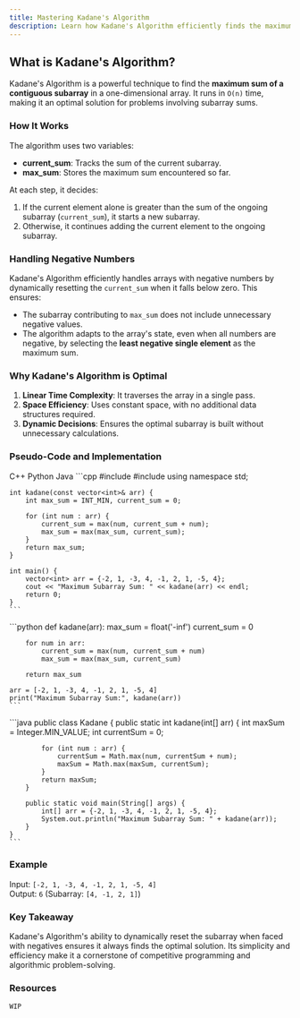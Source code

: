 ```yaml
---
title: Mastering Kadane's Algorithm
description: Learn how Kadane's Algorithm efficiently finds the maximum sum subarray, even with negative numbers.
---
```


## <HoverUnderline>What is Kadane's Algorithm?</HoverUnderline>

Kadane's Algorithm is a powerful technique to find the **maximum sum of a contiguous subarray** in a one-dimensional array. It runs in `O(n)` time, making it an optimal solution for problems involving subarray sums.

### <HoverUnderline>How It Works</HoverUnderline>

The algorithm uses two variables:
- **current_sum**: Tracks the sum of the current subarray.
- **max_sum**: Stores the maximum sum encountered so far.

At each step, it decides:
1. If the current element alone is greater than the sum of the ongoing subarray (`current_sum`), it starts a new subarray.
2. Otherwise, it continues adding the current element to the ongoing subarray.

### <HoverUnderline>Handling Negative Numbers</HoverUnderline>

Kadane's Algorithm efficiently handles arrays with negative numbers by dynamically resetting the `current_sum` when it falls below zero. This ensures:
- The subarray contributing to `max_sum` does not include unnecessary negative values.
- The algorithm adapts to the array's state, even when all numbers are negative, by selecting the **least negative single element** as the maximum sum.

### <HoverUnderline>Why Kadane's Algorithm is Optimal</HoverUnderline>

1. **Linear Time Complexity**: It traverses the array in a single pass.
2. **Space Efficiency**: Uses constant space, with no additional data structures required.
3. **Dynamic Decisions**: Ensures the optimal subarray is built without unnecessary calculations.

### <HoverUnderline>Pseudo-Code and Implementation</HoverUnderline>

<Tabs defaultValue="python" className="pt-5 pb-1">
  <TabsList>
    <TabsTrigger value="cpp">C++</TabsTrigger>
    <TabsTrigger value="python">Python</TabsTrigger>
    <TabsTrigger value="java">Java</TabsTrigger>
  </TabsList>

  <TabsContent value="cpp">
    ```cpp
    #include <iostream>
    #include <vector>
    using namespace std;

    int kadane(const vector<int>& arr) {
        int max_sum = INT_MIN, current_sum = 0;

        for (int num : arr) {
            current_sum = max(num, current_sum + num);
            max_sum = max(max_sum, current_sum);
        }
        return max_sum;
    }

    int main() {
        vector<int> arr = {-2, 1, -3, 4, -1, 2, 1, -5, 4};
        cout << "Maximum Subarray Sum: " << kadane(arr) << endl;
        return 0;
    }
    ```
  </TabsContent>

  <TabsContent value="python">
    ```python
    def kadane(arr):
        max_sum = float('-inf')
        current_sum = 0

        for num in arr:
            current_sum = max(num, current_sum + num)
            max_sum = max(max_sum, current_sum)

        return max_sum

    arr = [-2, 1, -3, 4, -1, 2, 1, -5, 4]
    print("Maximum Subarray Sum:", kadane(arr))
    ```
  </TabsContent>

  <TabsContent value="java">
    ```java
    public class Kadane {
        public static int kadane(int[] arr) {
            int maxSum = Integer.MIN_VALUE;
            int currentSum = 0;

            for (int num : arr) {
                currentSum = Math.max(num, currentSum + num);
                maxSum = Math.max(maxSum, currentSum);
            }
            return maxSum;
        }

        public static void main(String[] args) {
            int[] arr = {-2, 1, -3, 4, -1, 2, 1, -5, 4};
            System.out.println("Maximum Subarray Sum: " + kadane(arr));
        }
    }
    ```
  </TabsContent>
</Tabs>

### <HoverUnderline>Example</HoverUnderline>

Input: `[-2, 1, -3, 4, -1, 2, 1, -5, 4]`  
Output: `6` (Subarray: `[4, -1, 2, 1]`)

### <HoverUnderline>Key Takeaway</HoverUnderline>

Kadane's Algorithm's ability to dynamically reset the subarray when faced with negatives ensures it always finds the optimal solution. Its simplicity and efficiency make it a cornerstone of competitive programming and algorithmic problem-solving.

### <HoverUnderline>Resources</HoverUnderline>

`WIP`